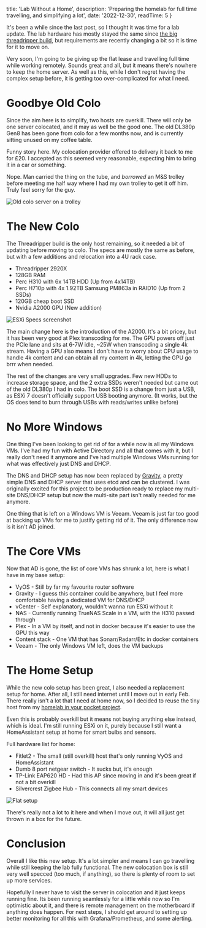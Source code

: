   title: 'Lab Without a Home',
  description: 'Preparing the homelab for full time travelling, and simplifying a lot',
  date: '2022-12-30',
  readTime: 5
}


It's been a while since the last post, so I thought it was time for a lab update.
The lab hardware has mostly stayed the same since [the big threadripper build](/posts/threadripper-build),
but requirements are recently changing a bit so it is time for it to move on.

Very soon, I'm going to be giving up the flat lease and travelling full time while working remotely.
Sounds great and all, but it means there's nowhere to keep the home server.
As well as this, while I don't regret having the complex setup before,
it is getting too over-complicated for what I need.

# Goodbye Old Colo
Since the aim here is to simplify, two hosts are overkill.
There will only be one server colocated, and it may as well be the good one.
The old DL380p Gen8 has been gone from colo for a few months now,
and is currently sitting unused on my coffee table.

Funny story here. My colocation provider offered to delivery it back to me for £20.
I accepted as this seemed very reasonable, expecting him to bring it in a car or something.

Nope. Man carried the thing on the tube, and *borrowed* an M&S trolley before meeting me half way
where I had my own trolley to get it off him. Truly feel sorry for the guy.

![Old colo server on a trolley](/images/posts/lab-without-a-home/old-colo.jpeg)

# The New Colo

The Threadripper build is the only host remaining, so it needed a bit of updating before moving to colo.
The specs are mostly the same as before, but with a few additions and relocation into a 4U rack case.

* Threadripper 2920X
* 128GB RAM
* Perc H310 with 6x 14TB HDD (Up from 4x14TB)
* Perc H710p with 4x 1.92TB Samsung PM863a in RAID10 (Up from 2 SSDs)
* 120GB cheap boot SSD
* Nvidia A2000 GPU (New addition)

![ESXi Specs screenshot](/images/posts/lab-without-a-home/esx-specs.png)

The main change here is the introduction of the A2000.
It's a bit pricey, but it has been very good at Plex transcoding for me.
The GPU powers off just the PCIe lane and sits at 6-7W idle, ~25W when transcoding a single 4k stream.
Having a GPU also means I don't have to worry about CPU usage to handle 4k content
and can obtain all my content in 4k, letting the GPU go brrr when needed.

The rest of the changes are very small upgrades.
Few new HDDs to increase storage space,
and the 2 extra SSDs weren't needed but came out of the old DL380p I had in colo.
The boot SSD is a change from just a USB, as ESXi 7 doesn't officially support USB booting anymore.
(It works, but the OS does tend to burn through USBs with reads/writes unlike before)

# No More Windows

One thing I've been looking to get rid of for a while now is all my Windows VMs.
I've had my fun with Active Directory and all that comes with it, but I really don't need
it anymore and I've had multiple Windows VMs running for what was effectively just DNS and DHCP.

The DNS and DHCP setup has now been replaced by [Gravity](https://github.com/BeryJu/gravity),
a pretty simple DNS and DHCP server that uses etcd and can be clustered.
I was originally excited for this project to be production ready to replace my multi-site 
DNS/DHCP setup but now the multi-site part isn't really needed for me anymore.

One thing that is left on a Windows VM is Veeam. 
Veeam is just far too good at backing up VMs for me to justify getting rid of it. 
The only difference now is it isn't AD joined.

# The Core VMs

Now that AD is gone, the list of core VMs has shrunk a lot, here is what I have in my base setup:

* VyOS - Still by far my favourite router software
* Gravity - I guess this container could be anywhere, but I feel more comfortable having a dedicated VM for DNS/DHCP
* vCenter - Self explanatory, wouldn't wanna run ESXi without it
* NAS - Currently running TrueNAS Scale in a VM, with the H310 passed through
* Plex - In a VM by itself, and not in docker because it's easier to use the GPU this way
* Content stack - One VM that has Sonarr/Radarr/Etc in docker containers
* Veeam - The only Windows VM left, does the VM backups

# The Home Setup

While the new colo setup has been great, I also needed a replacement setup for home.
After all, I still need internet until I move out in early Feb.
There really isn't a lot that I need at home now, so I decided to reuse the tiny host from
my [homelab in your pocket project](/posts/homelab-in-your-pocket).

Even this is probably overkill but it means not buying anything else instead, which is ideal.
I'm still running ESXi on it, purely because I still want a HomeAssistant setup at home for
smart bulbs and sensors.

Full hardware list for home:

* Fitlet2 - The small (still overkill) host that's only running VyOS and HomeAssistant
* Dumb 8 port netgear switch - It sucks but, it's enough
* TP-Link EAP620 HD - Had this AP since moving in and it's been great if not a bit overkill
* Silvercrest Zigbee Hub - This connects all my smart devices

![Flat setup](/images/posts/lab-without-a-home/home-setup.jpeg)

There's really not a lot to it here and when I move out, it will all just get thrown in a box for the future.

# Conclusion

Overall I like this new setup. It's a lot simpler and means I can go travelling while still keeping the lab fully functional.
The new colocation box is still very well specced (too much, if anything), so there is plenty of room to set up more services.

Hopefully I never have to visit the server in colocation and it just keeps running fine. 
Its been running seamlessly for a little while now so I'm optimistic about it, and there is remote management on the motherboard if anything does happen.
For next steps, I should get around to setting up better monitoring for all this with Grafana/Prometheus, and some alerting.
